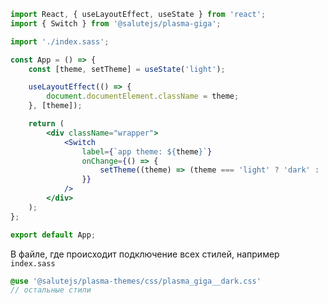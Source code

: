 
<TipProcessingStyle isSass />

```jsx
import React, { useLayoutEffect, useState } from 'react';
import { Switch } from '@salutejs/plasma-giga';

import './index.sass';

const App = () => {
    const [theme, setTheme] = useState('light');

    useLayoutEffect(() => {
        document.documentElement.className = theme;
    }, [theme]);

    return (
        <div className="wrapper">
            <Switch
                label={`app theme: ${theme}`}
                onChange={() => {
                    setTheme((theme) => (theme === 'light' ? 'dark' : 'light'));
                }}
            />
        </div>
    );
};

export default App;
```

В файле, где происходит подключение всех стилей, например `index.sass`

```sass
@use '@salutejs/plasma-themes/css/plasma_giga__dark.css'
// остальные стили
```
